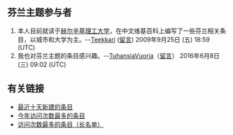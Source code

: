 == 芬兰主题参与者 ==

# 本人目前就读于[[赫尔辛基理工大学|赫尔辛基理工大学]]，在中文维基百科上编写了一些芬兰相关条目，以城市和大学为主。--[[User:Teekkari|Teekkari]] ([[User_talk:Teekkari|留言]]) 2009年9月25日 (五) 18:59 (UTC)
# 我也对芬兰主题的条目感兴趣。--[[User:TuhansiaVuoria|TuhansiaVuoria]]（[[User_talk:TuhansiaVuoria|留言]]） 2016年6月8日 (三) 09:02 (UTC)

== 有关链接 ==
* [https://petscan.wmflabs.org/?psid=19833594 最近十天新建的条目]
* [https://pageviews.toolforge.org/massviews/?platform=all-access&agent=user&source=wikilinks&range=this-year&sort=views&direction=1&view=list&target=https://zh.wikipedia.org/wiki/Portal:%25E8%258A%25AC%25E5%2585%25B0/%25E5%258F%2582%25E4%25B8%258E%25E8%2580%2585/%25E7%2583%25AD%25E7%2582%25B9%25E6%259D%25A1%25E7%259B%25AE 今年访问次数最多的条目]
* [https://pageviews.toolforge.org/massviews/?platform=all-access&agent=user&source=pagepile&range=this-year&sort=views&direction=1&view=list&target=32066 访问次数最多的条目（长名单）]